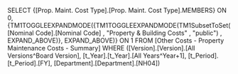 SELECT {[Prop. Maint. Cost Type].[Prop. Maint. Cost Type].MEMBERS} ON 0, {TM1TOGGLEEXPANDMODE({TM1TOGGLEEXPANDMODE(TM1SubsetToSet([Nominal Code].[Nominal Code] , "Property & Building Costs" , "public") , EXPAND_ABOVE)}, EXPAND_ABOVE)} ON 1 FROM [Other Costs - Property Maintenance Costs - Summary] WHERE ([Version].[Version].[All Versions^Board Version], [t_Year].[t_Year].[All Years^Year+1], [t_Period].[t_Period].[FY], [Department].[Department].[NH04])